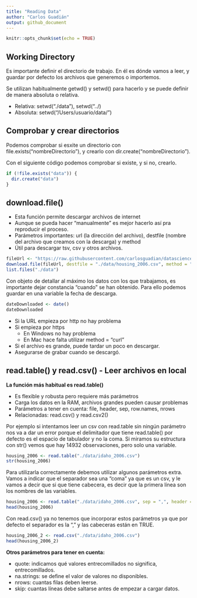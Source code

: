 ```yaml
---
title: "Reading Data"
author: "Carlos Guadián"
output: github_document
---
```


```r
knitr::opts_chunk$set(echo = TRUE)
```

## Working Directory
Es importante definir el directorio de trabajo. En él es dónde vamos a leer, y guardar por defecto los archivos que generemos o importemos.

Se utilizan habitualmente getwd() y setwd() para hacerlo y se puede definir de manera absoluta o relativa.

- Relativa: setwd("./data"), setwd("../)
- Absoluta: setwd("/Users/usuario/data/")

## Comprobar y crear directorios
Podemos comprobar si esxite un directorio con file.exists("nombreDirectorio"), y crearlo con dir.create("nombreDirectorio").

Con el siguiente código podemos comprobar si existe, y si no, crearlo.
```r
if (!file.exists("data")) {
  dir.create("data")
}
```

## download.file()

- Esta función permite descargar archivos de internet
- Aunque se pueda hacer "manualmente" es mejor hacerlo así pra reproducir el proceso.
- Parámetros importantes: url (la dirección del archivo), destfile (nombre del archivo que creamos con la descarga) y method
- Útil para descargar tsv, csv y otros archivos.
```r
fileUrl <- "https://raw.githubusercontent.com/carlosguadian/datasciencecoursera/master/02_Getting_Cleaning_Data/Week_1/housing_2006.csv"
download.file(fileUrl, destfile = "./data/housing_2006.csv", method = "curl") # El método es "curl" porque la URL es https, si no, no funcionaría.
list.files("./data")
```

Con objeto de detallar al máximo los datos con los que trabajamos, es importante dejar constancia "cuando" se han obtenido. Para ello podemos guardar en una variable la fecha de descarga.
```r
dateDownloaded <- date()
dateDownloaded
```

- Si la URL empieza por http no hay problema
- Si empieza por https
  - En Windows no hay problema
  - En Mac hace falta utilizar method = "curl"
- Si el archivo es grande, puede tardar un poco en descargar.
- Asegurarse de grabar cuando se descargó.

## read.table() y read.csv() - Leer archivos en local
**La función más habitual es read.table()**

- Es flexible y robusta pero requiere más parámetros
- Carga los datos en la RAM, archivos grandes pueden causar problemas
- Parámetros a tener en cuenta: file, header, sep, row.names, nrows
- Relacionadas: read.csv() y read.csv2()

Por ejemplo si intentamos leer un csv con read.table sin ningún parámetro nos va a dar un error porque el delimitador que tiene read.table() por defecto es el espacio de tabulador y no la coma. Si miramos su estructura con str() vemos que hay 14932 observaciones, pero solo una variable.
```r
housing_2006 <- read.table("./data/idaho_2006.csv")
str(housing_2006)
```

Para utilizarla correctamente debemos utilizar algunos parámetros extra. Vamos a indicar que el separador sea una "coma" ya que es un csv, y le vamos a decir que si que tiene cabecera, es decir que la primera línea son los nombres de las variables.
```r
housing_2006 <- read.table("./data/idaho_2006.csv", sep = ",", header = TRUE)
head(housing_2006)
```

Con read.csv() ya no tenemos que incorporar estos parámetros ya que por defecto el separador es la "," y las cabeceras están en TRUE.
```r
housing_2006_2 <- read.csv("./data/idaho_2006.csv")
head(housing_2006_2)
```

**Otros parámetros para tener en cuenta:**

- quote: indicamos qué valores entrecomillados no significa, entrecomillados.
- na.strings: se define el valor de valores no disponibles.
- nrows: cuantas filas deben leerse.
- skip: cuantas líneas debe saltarse antes de empezar a cargar datos.

